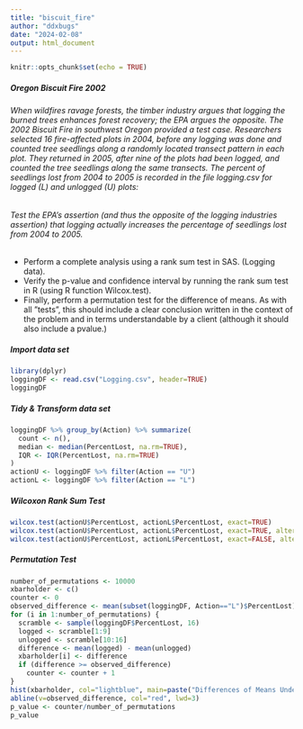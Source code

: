 ```yaml
---
title: "biscuit_fire"
author: "ddxbugs"
date: "2024-02-08"
output: html_document
---
```


```r
knitr::opts_chunk$set(echo = TRUE)
```

<h5>Oregon Biscuit Fire 2002</h5>

<h6>When wildfires ravage forests, the timber industry argues that logging the burned trees enhances forest recovery; the EPA argues the opposite. The 2002 Biscuit Fire in southwest Oregon provided a test case.  Researchers selected 16 fire-affected plots in 2004, before any logging was done and counted tree seedlings along a randomly located transect pattern in each plot.  They returned in 2005, after nine of the plots had been logged, and counted the tree seedlings along the same transects.  The percent of seedlings lost from 2004 to 2005 is recorded in the file logging.csv for logged (L) and unlogged (U) plots:</h6>

<h6>Test the EPA’s assertion (and thus the opposite of the logging industries assertion) that logging actually increases the percentage of seedlings lost from 2004 to 2005.</h6>

<ul>
<li>Perform a complete analysis using a rank sum test in SAS. (Logging data).</li>
<li>Verify the p-value and confidence interval by running the rank sum test in R (using R function Wilcox.test).</li>
<li>Finally, perform a permutation test for the difference of means.  As with all ”tests”, this should include a clear conclusion written in the context of the problem and in terms understandable by a client (although it should also include a pvalue.)</li>
</ul>

<h5>Import data set</h5>
```r
library(dplyr)
loggingDF <- read.csv("Logging.csv", header=TRUE)
loggingDF

```
<h5>Tidy & Transform data set</h5>
```r
loggingDF %>% group_by(Action) %>% summarize(
  count <- n(),
  median <- median(PercentLost, na.rm=TRUE),
  IQR <- IQR(PercentLost, na.rm=TRUE)
)
actionU <- loggingDF %>% filter(Action == "U")
actionL <- loggingDF %>% filter(Action == "L")
```

<h5>Wilcoxon Rank Sum Test</h5>
```r
wilcox.test(actionU$PercentLost, actionL$PercentLost, exact=TRUE)
wilcox.test(actionU$PercentLost, actionL$PercentLost, exact=TRUE, alternative="l")
wilcox.test(actionU$PercentLost, actionL$PercentLost, exact=FALSE, alternative="g")
```
<h5>Permutation Test</h5>
```r
number_of_permutations <- 10000
xbarholder <- c()
counter <- 0
observed_difference <- mean(subset(loggingDF, Action=="L")$PercentLost) - mean(subset(loggingDF, Action=="U")$PercentLost)
for (i in 1:number_of_permutations) {
  scramble <- sample(loggingDF$PercentLost, 16)
  logged <- scramble[1:9]
  unlogged <- scramble[10:16]
  difference <- mean(logged) - mean(unlogged)
  xbarholder[i] <- difference
  if (difference >= observed_difference)
    counter <- counter + 1
}
hist(xbarholder, col="lightblue", main=paste("Differences of Means Under Null Distribution, n=", 16), xlab="Difference in Means")
abline(v=observed_difference, col="red", lwd=3)
p_value <- counter/number_of_permutations
p_value
```